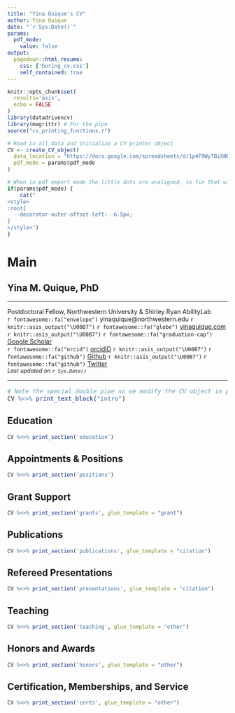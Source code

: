 ```yaml
---
title: "Yina Quique's CV"
author: Yina Quique
date: "`r Sys.Date()`"
params:
  pdf_mode:
    value: false
output:
  pagedown::html_resume:
    css: ['boring_cv.css']
    self_contained: true
---
```


```r

knitr::opts_chunk$set(
  results='asis', 
  echo = FALSE
)
library(datadrivencv)
library(magrittr) # For the pipe
source("cv_printing_functions.r")

# Read in all data and initialize a CV printer object
CV <- create_CV_object(
  data_location = "https://docs.google.com/spreadsheets/d/1p4F9WyTBiXNOkmspuJdPZdLaQm7F-rj3lAgrL5yH3Pg/edit?usp=sharing",  
  pdf_mode = params$pdf_mode
)

```

<script src="https://kit.fontawesome.com/bee4f5cfa6.js" crossorigin="anonymous"></script>

<link rel="preconnect" href="https://fonts.googleapis.com">
<link rel="preconnect" href="https://fonts.gstatic.com" crossorigin>
<link href="https://fonts.googleapis.com/css2?family=Andada+Pro&display=swap" rel="stylesheet">

```r
# When in pdf export mode the little dots are unaligned, so fix that with some conditional CSS.
if(params$pdf_mode) {
    cat("
<style>
:root{
  --decorator-outer-offset-left: -6.5px;
}
</style>")
}
```



Main
================================================================================

**Yina M. Quique, PhD** {#title}
--------------------------------------------------------------------------------

<hr>
<!-- <div style="font-size:14px;padding:0px;margin:0px;">M.S. CCC-SLP</div>  -->
<div id="intro">
Postdoctoral Fellow, Northwestern University & Shirley Ryan AbilityLab
<span style="font-size:0.9rem;"></span>  
`r fontawesome::fa("envelope")` yinaquique@northwestern.edu `r knitr::asis_output("\U00B7")`
`r fontawesome::fa("globe")` [yinaquique.com](https://yinaquique.netlify.app/) `r knitr::asis_output("\U00B7")`
`r fontawesome::fa("graduation-cap")` [Google Scholar](https://scholar.google.com/citations?user=TxAYxjAAAAAJ&hl=en)  
`r fontawesome::fa("orcid")` [orcidID](https://orcid.org/0000-0001-9129-4742) `r knitr::asis_output("\U00B7")` 
`r fontawesome::fa("github")` [Github](https://github.com/yyinaa) `r knitr::asis_output("\U00B7")` 
`r fontawesome::fa("github")` [Twitter](https://twitter.com/yinaquique)  
<em style="font-size:0.8rem;">Last updated on `r Sys.Date()`</em>
</div>

<hr>

<div style="font-size:1rem;">
```r
# Note the special double pipe so we modify the CV object in place
CV %<>% print_text_block("intro") 
```
</div>



**Education** {data-icon=graduation-cap }
--------------------------------------------------------------------------------

```r
CV %<>% print_section('education')
```



**Appointments & Positions** {data-icon=briefcase data-concise=true}
--------------------------------------------------------------------------------

```r
CV %<>% print_section('positions')
```




**Grant Support** {data-icon=pen-alt}
--------------------------------------------------------------------------------


```r
CV %<>% print_section('grants', glue_template = "grant")
```


**Publications** {data-icon=file-alt}
--------------------------------------------------------------------------------


```r
CV %<>% print_section('publications', glue_template = "citation")
```


**Refereed Presentations** {data-icon=chalkboard-teacher}
--------------------------------------------------------------------------------


```r
CV %<>% print_section('presentations', glue_template = "citation")
```

Teaching {data-icon=university}
--------------------------------------------------------------------------------


```r
CV %<>% print_section('teaching', glue_template = "other")
```


**Honors and Awards** {data-icon=award}
--------------------------------------------------------------------------------


```r
CV %<>% print_section('honors', glue_template = "other")
```


**Certification, Memberships, and Service** {data-icon=certificate}
--------------------------------------------------------------------------------


```r
CV %<>% print_section('certs', glue_template = "other")
```


